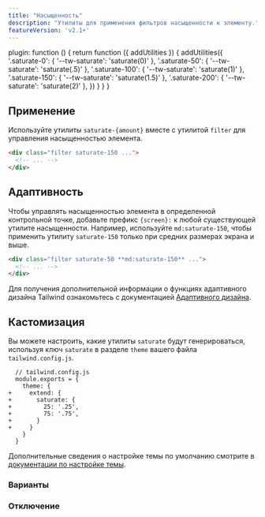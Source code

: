 ```yaml
---
title: "Насыщенность"
description: "Утилиты для применения фильтров насыщенности к элементу."
featureVersion: 'v2.1+'
---
```



  plugin: function () {
    return function ({ addUtilities }) {
      addUtilities({
        '.saturate-0': { '--tw-saturate': 'saturate(0)' },
        '.saturate-50': { '--tw-saturate': 'saturate(.5)' },
        '.saturate-100': { '--tw-saturate': 'saturate(1)' },
        '.saturate-150': { '--tw-saturate': 'saturate(1.5)' },
        '.saturate-200': { '--tw-saturate': 'saturate(2)' },
      })
    }
  }
}

## Применение

Используйте утилиты `saturate-{amount}` вместе с утилитой `filter` для управления насыщенностью элемента.

```html
<div class="filter saturate-150 ...">
  <!-- ... -->
</div>
```

## Адаптивность

Чтобы управлять насыщенностью элемента в определенной контрольной точке, добавьте префикс `{screen}:` к любой существующей утилите насыщенности. Например, используйте `md:saturate-150`, чтобы применить утилиту `saturate-150` только при средних размерах экрана и выше.

```html
<div class="filter saturate-50 **md:saturate-150** ...">
  <!-- ... -->
</div>
```

Для получения дополнительной информации о функциях адаптивного дизайна Tailwind ознакомьтесь с документацией [Адаптивного дизайна](/docs/responsive-design).

## Кастомизация

Вы можете настроить, какие утилиты `saturate` будут генерироваться, используя ключ `saturate` в разделе `theme` вашего файла `tailwind.config.js`.

```diff-js
  // tailwind.config.js
  module.exports = {
    theme: {
+     extend: {
+       saturate: {
+         25: '.25',
+         75: '.75',
+       }
+     }
    }
  }
```

Дополнительные сведения о настройке темы по умолчанию смотрите в [документации по настройке темы](/docs/theme#customizing-the-default-theme).

### Варианты

<Variants plugin="saturate" name="saturate" />

### Отключение

<Disabling plugin="saturate" name="saturate" />
